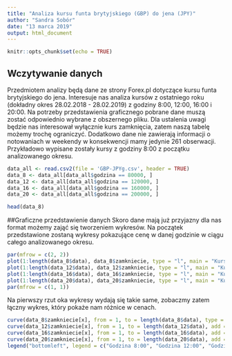 ---
title: "Analiza kursu funta brytyjskiego (GBP) do jena (JPY)"
author: "Sandra Sobór"
date: "13 marca 2019"
output: html_document
---

```{r setup, include=FALSE}
knitr::opts_chunk$set(echo = TRUE)
```

## Wczytywanie danych

Przedmiotem analizy będą dane ze strony Forex.pl dotyczące kursu funta brytyjskiego do jena. Interesuje nas analiza kursów z ostatniego roku (dokładny okres 28.02.2018 - 28.02.2019) z godziny 8:00, 12:00, 16:00 i 20:00. Na potrzeby przedstawienia graficznego pobrane dane muszą zostać odpowiednio wybrane z obszernego pliku. Dla ustalenia uwagi będzie nas interesował wyłącznie kurs zamknięcia, zatem naszą tabelę możemy trochę ograniczyć. Dodatkowo dane nie zawierają informacji o notowaniach w weekendy w konsekwencji mamy jedynie 261 obserwacji. Przykładowo wypisane zostały kursy z godziny 8:00 z początku analizowanego okresu.

```{r}
data_all <- read.csv2(file = 'GBP-JPYg.csv', header = TRUE)
data_8 <- data_all[data_all$godzina == 80000, ]
data_12 <- data_all[data_all$godzina == 120000, ]
data_16 <- data_all[data_all$godzina == 160000, ]
data_20 <- data_all[data_all$godzina == 200000, ]

head(data_8)

```
##Graficzne przedstawienie danych
Skoro dane mają już przyjazny dla nas format możemy zająć się tworzeniem wykresów. Na początek przedstawione zostaną wykresy pokazujące cenę w danej godzinie w ciągu całego analizowanego okresu. 

```{r echo = FALSE}
par(mfrow = c(2, 2))
plot(1:length(data_8$data), data_8$zamkniecie, type = "l", main = "Kursy z godziny 8:00", xlab = "Dni", ylab = "Cena")
plot(1:length(data_12$data), data_12$zamkniecie, type = "l", main = "Kursy z godziny 12:00", xlab = "Dni", ylab = "Cena")
plot(1:length(data_16$data), data_16$zamkniecie, type = "l", main = "Kursy z godziny 16:00", xlab = "Dni", ylab = "Cena")
plot(1:length(data_20$data), data_20$zamkniecie, type = "l", main = "Kursy z godziny 20:00", xlab = "Dni", ylab = "Cena")
par(mfrow = c(1, 1))
```

Na pierwszy rzut oka wykresy wydają się takie same, zobaczmy zatem łączny wykres, który pokaże nam różnice w cenach. 

```{r echo=FALSE}
curve(data_8$zamkniecie[x], from = 1, to = length(data_8$data), type = "l", xlab = "Dzień", ylab = "Cena", col = "blue")
curve(data_12$zamkniecie[x], from = 1, to = length(data_12$data), add = TRUE, type = "l", xlab = "Dzień", ylab = "Cena", col = "red")
curve(data_16$zamkniecie[x], from = 1, to = length(data_16$data), add = TRUE, type = "l", xlab = "Dzień", ylab = "Cena", col = "green")
curve(data_20$zamkniecie[x], from = 1, to = length(data_20$data), add = TRUE, type = "l", xlab = "Dzień", ylab = "Cena")
legend("bottomleft", legend = c("Godzina 8:00", "Godzina 12:00", "Godzina 16:00", "Godzina 20:00"), col = c("blue", "red", "green", "black"), lwd = 2)
```

